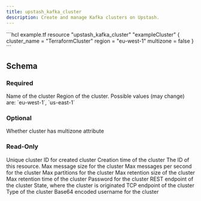 ```yaml
---
title: upstash_kafka_cluster
description: Create and manage Kafka clusters on Upstash.
---
```


<RequestExample>
```hcl example.tf
resource "upstash_kafka_cluster" "exampleCluster" {
  cluster_name = "TerraformCluster"
  region       = "eu-west-1"
  multizone    = false
}
```
</RequestExample>

## Schema

### Required

<ParamField query="cluster_name" type="string" required>
  Name of the cluster
</ParamField>

<ParamField query="region" type="string" required>
  Region of the cluster. Possible values (may change) are: `eu-west-1`,
  `us-east-1`
</ParamField>

### Optional

<ParamField query="multizone" type="bool">
  Whether cluster has multizone attribute
</ParamField>

### Read-Only

<ResponseField name="cluster_id" type="string">
  Unique cluster ID for created cluster
</ResponseField>

<ResponseField name="creation_time" type="number">
  Creation time of the cluster
</ResponseField>

<ResponseField name="id" type="string">
  The ID of this resource.
</ResponseField>

<ResponseField name="max_message_size" type="number">
  Max message size for the cluster
</ResponseField>

<ResponseField name="max_messsages_per_second" type="number">
  Max messages per second for the cluster
</ResponseField>

<ResponseField name="max_partitions" type="number">
  Max partitions for the cluster
</ResponseField>

<ResponseField name="max_retention_size" type="number">
  Max retention size of the cluster
</ResponseField>

<ResponseField name="max_retention_time" type="number">
  Max retention time of the cluster
</ResponseField>

<ResponseField name="password" type="string">
  Password for the cluster
</ResponseField>

<ResponseField name="rest_endpoint" type="string">
  REST endpoint of the cluster
</ResponseField>

<ResponseField name="state" type="string">
  State, where the cluster is originated
</ResponseField>

<ResponseField name="tcp_endpoint" type="string">
  TCP endpoint of the cluster
</ResponseField>

<ResponseField name="type" type="string">
  Type of the cluster
</ResponseField>

<ResponseField name="username" type="string">
  Base64 encoded username for the cluster
</ResponseField>
